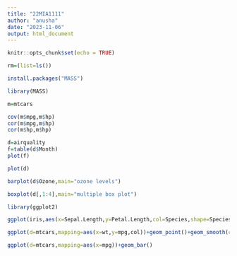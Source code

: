 ```yaml
---
title: "22MIA1111"
author: "anusha"
date: "2023-11-06"
output: html_document
---
```


```r
knitr::opts_chunk$set(echo = TRUE)
```


```r
rm=(list=ls())
```

```r
install.packages("MASS")
```


```r
library(MASS)
```


```r
m=mtcars
```


```r
cov(m$mpg,m$hp)
cor(m$mpg,m$hp)
cor(m$hp,m$hp)
```


```r
d=airquality
f=table(d$Month)
plot(f)

```


```r
plot(d)
```


```r
barplot(d$Ozone,main="ozone levels")
```


```r
boxplot(d[,1:4],main="multiple box plot")
```


```r
library(ggplot2)
```


```r
ggplot(iris,aes(x=Sepal.Length,y=Petal.Length,col=Species,shape=Species))+geom_point()

```


```r
ggplot(d=mtcars,mapping=aes(x=wt,y=mpg,col))+geom_point()+geom_smooth(color="pink")
```


```r
ggplot(d=mtcars,mapping=aes(x=mpg))+geom_bar()
```


```r

```


```r
```

